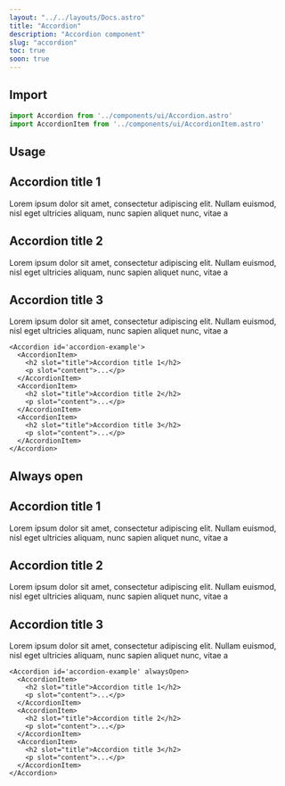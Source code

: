 ```yaml
---
layout: "../../layouts/Docs.astro"
title: "Accordion"
description: "Accordion component"
slug: "accordion"
toc: true
soon: true
---
```


## Import

```js
import Accordion from '../components/ui/Accordion.astro'
import AccordionItem from '../components/ui/AccordionItem.astro'
```

## Usage

<Example>
  <Accordion id='accordion-example'>
    <AccordionItem>
      <h2 slot="title">Accordion title 1</h2>
      <p slot="content">Lorem ipsum dolor sit amet, consectetur adipiscing elit. Nullam euismod, nisl eget ultricies aliquam, nunc sapien aliquet nunc, vitae a </p>
    </AccordionItem>
    <AccordionItem>
      <h2 slot="title">Accordion title 2</h2>
      <p slot="content">Lorem ipsum dolor sit amet, consectetur adipiscing elit. Nullam euismod, nisl eget ultricies aliquam, nunc sapien aliquet nunc, vitae a </p>
    </AccordionItem>
    <AccordionItem>
      <h2 slot="title">Accordion title 3</h2>
      <p slot="content">Lorem ipsum dolor sit amet, consectetur adipiscing elit. Nullam euismod, nisl eget ultricies aliquam, nunc sapien aliquet nunc, vitae a </p>
    </AccordionItem>
  </Accordion>
</Example>

```astro
<Accordion id='accordion-example'>
  <AccordionItem>
    <h2 slot="title">Accordion title 1</h2>
    <p slot="content">...</p>
  </AccordionItem>
  <AccordionItem>
    <h2 slot="title">Accordion title 2</h2>
    <p slot="content">...</p>
  </AccordionItem>
  <AccordionItem>
    <h2 slot="title">Accordion title 3</h2>
    <p slot="content">...</p>
  </AccordionItem>
</Accordion>
```

## Always open

<Example>
  <Accordion id='accordion-example-2' alwaysOpen>
    <AccordionItem>
      <h2 slot="title">Accordion title 1</h2>
      <p slot="content">Lorem ipsum dolor sit amet, consectetur adipiscing elit. Nullam euismod, nisl eget ultricies aliquam, nunc sapien aliquet nunc, vitae a </p>
    </AccordionItem>
    <AccordionItem>
      <h2 slot="title">Accordion title 2</h2>
      <p slot="content">Lorem ipsum dolor sit amet, consectetur adipiscing elit. Nullam euismod, nisl eget ultricies aliquam, nunc sapien aliquet nunc, vitae a </p>
    </AccordionItem>
    <AccordionItem>
      <h2 slot="title">Accordion title 3</h2>
      <p slot="content">Lorem ipsum dolor sit amet, consectetur adipiscing elit. Nullam euismod, nisl eget ultricies aliquam, nunc sapien aliquet nunc, vitae a </p>
    </AccordionItem>
  </Accordion>
</Example>

```astro
<Accordion id='accordion-example' alwaysOpen>
  <AccordionItem>
    <h2 slot="title">Accordion title 1</h2>
    <p slot="content">...</p>
  </AccordionItem>
  <AccordionItem>
    <h2 slot="title">Accordion title 2</h2>
    <p slot="content">...</p>
  </AccordionItem>
  <AccordionItem>
    <h2 slot="title">Accordion title 3</h2>
    <p slot="content">...</p>
  </AccordionItem>
</Accordion>
```
